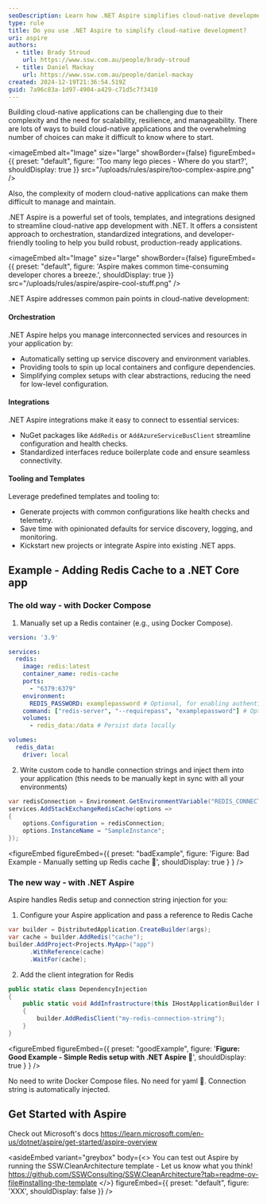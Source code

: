 ```yaml
---
seoDescription: Learn how .NET Aspire simplifies cloud-native development with orchestration, integrations, and tooling.
type: rule
title: Do you use .NET Aspire to simplify cloud-native development?
uri: aspire
authors:
  - title: Brady Stroud
    url: https://www.ssw.com.au/people/brady-stroud
  - title: Daniel Mackay
    url: https://www.ssw.com.au/people/daniel-mackay
created: 2024-12-19T21:36:54.519Z
guid: 7a96c83a-1d97-4904-a429-c71d5c7f3410
---
```


Building cloud-native applications can be challenging due to their complexity and the need for scalability, resilience, and manageability.
There are lots of ways to build cloud-native applications and the overwhelming number of choices can make it difficult to know where to start.


<imageEmbed
  alt="Image"
  size="large"
  showBorder={false}
  figureEmbed={{
    preset: "default",
    figure: 'Too many lego pieces - Where do you start?',
    shouldDisplay: true
  }}
  src="/uploads/rules/aspire/too-complex-aspire.png"
/>

Also, the complexity of modern cloud-native applications can make them difficult to manage and maintain.

.NET Aspire is a powerful set of tools, templates, and integrations designed to streamline cloud-native app development with .NET. It offers a consistent approach to orchestration, standardized integrations, and developer-friendly tooling to help you build robust, production-ready applications.

<youtubeEmbed url="https://www.youtube.com/watch?v=59G9Cd-rV9w" description="Video: Cloud Native Aspirations with .NET Aspire | Matt Wicks & Rob Pearson | SSW User Groups (1:28 hr)" />

<imageEmbed
  alt="Image"
  size="large"
  showBorder={false}
  figureEmbed={{
    preset: "default",
    figure: 'Aspire makes common time-consuming developer chores a breeze.',
    shouldDisplay: true
  }}
  src="/uploads/rules/aspire/aspire-cool-stuff.png"
/>

.NET Aspire addresses common pain points in cloud-native development:

#### Orchestration

.NET Aspire helps you manage interconnected services and resources in your application by:

* Automatically setting up service discovery and environment variables.
* Providing tools to spin up local containers and configure dependencies.
* Simplifying complex setups with clear abstractions, reducing the need for low-level configuration.

#### Integrations

.NET Aspire integrations make it easy to connect to essential services:

* NuGet packages like `AddRedis` or `AddAzureServiceBusClient` streamline configuration and health checks.
* Standardized interfaces reduce boilerplate code and ensure seamless connectivity.

#### Tooling and Templates

Leverage predefined templates and tooling to:

* Generate projects with common configurations like health checks and telemetry.
* Save time with opinionated defaults for service discovery, logging, and monitoring.
* Kickstart new projects or integrate Aspire into existing .NET apps.

## Example - Adding Redis Cache to a .NET Core app

### The old way - with Docker Compose

1. Manually set up a Redis container (e.g., using Docker Compose).

  ```yaml
  version: '3.9'

  services:
    redis:
      image: redis:latest
      container_name: redis-cache
      ports:
        - "6379:6379"
      environment:
        REDIS_PASSWORD: examplepassword # Optional, for enabling authentication
      command: ["redis-server", "--requirepass", "examplepassword"] # Optional, for setting up a password
      volumes:
        - redis_data:/data # Persist data locally

  volumes:
    redis_data:
      driver: local
  ```

2. Write custom code to handle connection strings and inject them into your application (this needs to be manually kept in sync with all your environments)

  ```csharp
  var redisConnection = Environment.GetEnvironmentVariable("REDIS_CONNECTION_STRING") ?? "localhost:6379";
  services.AddStackExchangeRedisCache(options =>
  {
      options.Configuration = redisConnection;
      options.InstanceName = "SampleInstance";
  });
```

<figureEmbed figureEmbed={{
  preset: "badExample",
  figure: 'Figure: Bad Example - Manually setting up Redis cache 🥱',
  shouldDisplay: true
} } />


### The new way - with .NET Aspire

Aspire handles Redis setup and connection string injection for you:

1. Configure your Aspire application and pass a reference to Redis Cache

  ```csharp
  var builder = DistributedApplication.CreateBuilder(args);
  var cache = builder.AddRedis("cache");
  builder.AddProject<Projects.MyApp>("app")
        .WithReference(cache)
        .WaitFor(cache);
  ```

2. Add the client integration for Redis

  ```cs
  public static class DependencyInjection
  {
      public static void AddInfrastructure(this IHostApplicationBuilder builder)
      {
          builder.AddRedisClient("my-redis-connection-string");
      }
  }
  ```

<figureEmbed figureEmbed={{
  preset: "goodExample",
  figure: '**Figure: Good Example - Simple Redis setup with .NET Aspire 🚀**',
  shouldDisplay: true
} } />


No need to write Docker Compose files.
No need for yaml 🤮.
Connection string is automatically injected.

## Get Started with Aspire

Check out Microsoft's docs
<https://learn.microsoft.com/en-us/dotnet/aspire/get-started/aspire-overview>

<asideEmbed
  variant="greybox"
  body={<>
    You can test out Aspire by running the SSW.CleanArchitecture template - Let us know what you think!
<https://github.com/SSWConsulting/SSW.CleanArchitecture?tab=readme-ov-file#installing-the-template>
  </>}
  figureEmbed={{
    preset: "default",
    figure: 'XXX',
    shouldDisplay: false
  }}
/>